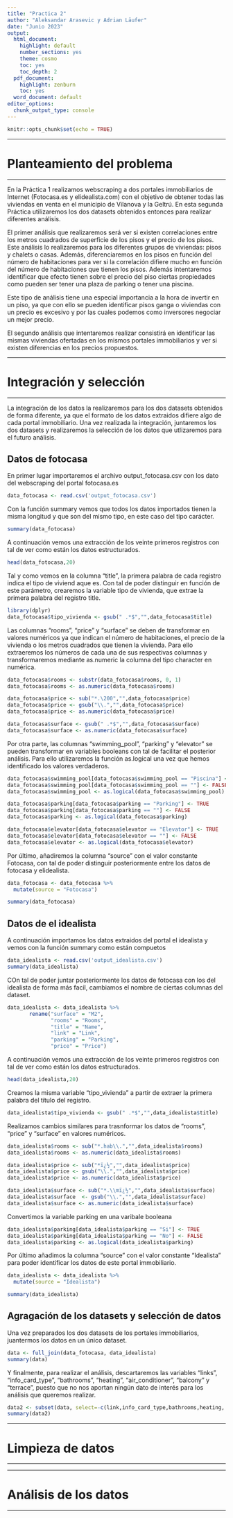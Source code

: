 ---
title: "Practica 2"
author: "Aleksandar Arasevic y Adrian Läufer"
date: "Junio 2023"
output: 
  html_document:
    highlight: default
    number_sections: yes
    theme: cosmo
    toc: yes
    toc_depth: 2
  pdf_document:
    highlight: zenburn
    toc: yes
  word_document: default
editor_options: 
  chunk_output_type: console
---

```{r setup, include=FALSE}
knitr::opts_chunk$set(echo = TRUE)
```

------------------------------------------------------------------------

# Planteamiento del problema

------------------------------------------------------------------------

En la Práctica 1 realizamos webscraping a dos portales immobiliarios de Internet (Fotocasa.es y elidealista.com) con el objetivo de obtener todas las viviendas en venta en el municipio de Vilanova y la Geltrú. En esta segunda Práctica utilizaremos los dos datasets obtenidos entonces para realizar diferentes análisis.

El primer análisis que realizaremos será ver si existen correlaciones entre los metros cuadrados de superficie de los pisos y el precio de los pisos. Este análisis lo realizaremos para los diferentes grupos de viviendas: pisos y chalets o casas. Además, diferenciaremos en los pisos en función del número de habitaciones para ver si la correlación difiere mucho en función del número de habitaciones que tienen los pisos. Además intentaremos identificar que efecto tienen sobre el precio del piso ciertas propiedades como pueden ser tener una plaza de parking o tener una piscina.

Este tipo de análisis tiene una especial importancia a la hora de invertir en un piso, ya que con ello se pueden identificar pisos ganga o viviendas con un precio es excesivo y por las cuales podemos como inversores negociar un mejor precio.

El segundo análisis que intentaremos realizar consistirá en identificar las mismas viviendas ofertadas en los mismos portales immobiliarios y ver si existen diferencias en los precios propuestos.

------------------------------------------------------------------------

# Integración y selección

------------------------------------------------------------------------

La integración de los datos la realizaremos para los dos datasets obtenidos de forma diferente, ya que el formato de los datos extraidos difiere algo de cada portal immobiliario. Una vez realizada la integración, juntaremos los dos datasets y realizaremos la selección de los datos que utlizaremos para el futuro análisis.

## Datos de fotocasa

En primer lugar importaremos el archivo output_fotocasa.csv con los dato del webscraping del portal fotocasa.es

```{r message= FALSE, warning=FALSE}
data_fotocasa <- read.csv('output_fotocasa.csv')
```

Con la función summary vemos que todos los datos importados tienen la misma longitud y que son del mismo tipo, en este caso del tipo carácter.
```{r message= FALSE, warning=FALSE}
summary(data_fotocasa)
```

A continuación vemos una extracción de los veinte primeros registros con tal de ver como están los datos estructurados.
```{r message= FALSE, warning=FALSE}
head(data_fotocasa,20)
```

Tal y como vemos en la columna "title", la primera palabra de cada registro indica el tipo de viviend aque es. Con tal de poder distinguir en función de este parámetro, crearemos la variable tipo de vivienda, que extrae la primera palabra del registro title.

```{r message= FALSE, warning=FALSE}
library(dplyr)
data_fotocasa$tipo_vivienda <- gsub(" .*$","",data_fotocasa$title)
```

Las columnas "rooms", "price" y "surface" se deben de transformar en valores numéricos ya que indican el número de habitaciones, el precio de la vivienda o los metros cuadrados que tienen la vivienda. Para ello extraeremos los números de cada una de sus respectivas columnas y transformaremos mediante as.numeric la columna del tipo character en numérica.

```{r message= FALSE, warning=FALSE}
data_fotocasa$rooms <- substr(data_fotocasa$rooms, 0, 1)
data_fotocasa$rooms <- as.numeric(data_fotocasa$rooms)
```

```{r message= FALSE, warning=FALSE}
data_fotocasa$price <- sub("*.\200","",data_fotocasa$price)
data_fotocasa$price <- gsub("\\.","",data_fotocasa$price)
data_fotocasa$price <- as.numeric(data_fotocasa$price)
```

```{r message= FALSE, warning=FALSE}
data_fotocasa$surface <- gsub(" .*$","",data_fotocasa$surface)
data_fotocasa$surface <- as.numeric(data_fotocasa$surface)
```

Por otra parte, las columnas "swimming_pool", "parking" y "elevator" se pueden transformar en variables booleans con tal de facilitar el posterior análisis. Para ello utilizaremos la función as.logical una vez que hemos identificado los valores verdaderos.

```{r message= FALSE, warning=FALSE}
data_fotocasa$swimming_pool[data_fotocasa$swimming_pool == "Piscina"] <- TRUE
data_fotocasa$swimming_pool[data_fotocasa$swimming_pool == ""] <- FALSE
data_fotocasa$swimming_pool <- as.logical(data_fotocasa$swimming_pool)
```

```{r message= FALSE, warning=FALSE}
data_fotocasa$parking[data_fotocasa$parking == "Parking"] <- TRUE
data_fotocasa$parking[data_fotocasa$parking == ""] <- FALSE
data_fotocasa$parking <- as.logical(data_fotocasa$parking)
```


```{r message= FALSE, warning=FALSE}
data_fotocasa$elevator[data_fotocasa$elevator == "Elevator"] <- TRUE
data_fotocasa$elevator[data_fotocasa$elevator == ""] <- FALSE
data_fotocasa$elevator <- as.logical(data_fotocasa$elevator)
```

Por último, añadiremos la columna "source" con el valor constante Fotocasa, con tal de poder distinguir posteriormente entre los datos de fotocasa y elidealista.

```{r message= FALSE, warning=FALSE}
data_fotocasa <- data_fotocasa %>%
  mutate(source = "Fotocasa")
```

```{r message= FALSE, warning=FALSE}
summary(data_fotocasa)
```

## Datos de el idealista

A continuación importamos los datos extraidos del portal el idealista y vemos con la función summary como están compuetos

```{r message= FALSE, warning=FALSE}
data_idealista <- read.csv('output_idealista.csv')
summary(data_idealista)
```

COn tal de poder juntar posteriormente los datos de fotocasa con los del idealista de forma más facil, cambiamos el nombre de ciertas columnas del dataset.

```{r message= FALSE, warning=FALSE}
data_idealista <- data_idealista %>% 
       rename("surface" = "M2",
              "rooms" = "Rooms",
              "title" = "Name",
              "link" = "Link",
              "parking" = "Parking",
              "price" = "Price")
```

A continuación vemos una extracción de los veinte primeros registros con tal de ver como están los datos estructurados.
```{r message= FALSE, warning=FALSE}
head(data_idealista,20)
```

Creamos la misma variable "tipo_vivienda" a partir de extraer la primera palabra del título del registro.
```{r message= FALSE, warning=FALSE}
data_idealista$tipo_vivienda <- gsub(" .*$","",data_idealista$title)
```

Realizamos cambios similares para trasnformar los datos de "rooms", "price" y "surface" en valores numéricos.
```{r message= FALSE, warning=FALSE}
data_idealista$rooms <- sub("*.hab\\.","",data_idealista$rooms)
data_idealista$rooms <- as.numeric(data_idealista$rooms)
```

```{r message= FALSE, warning=FALSE}
data_idealista$price <- sub("*ï¿½","",data_idealista$price)
data_idealista$price <- gsub("\\.","",data_idealista$price)
data_idealista$price <- as.numeric(data_idealista$price)
```

```{r message= FALSE, warning=FALSE}
data_idealista$surface <- sub("*.\\mï¿½","",data_idealista$surface)
data_idealista$surface  <- gsub("\\.","",data_idealista$surface)
data_idealista$surface <- as.numeric(data_idealista$surface)
```

Convertimos la variable parking en una varibale booleana
```{r message= FALSE, warning=FALSE}
data_idealista$parking[data_idealista$parking == "Si"] <- TRUE
data_idealista$parking[data_idealista$parking == "No"] <- FALSE
data_idealista$parking <- as.logical(data_idealista$parking)
```

Por último añadimos la columna "source" con el valor constante "Idealista" para poder identificar los datos de este portal immobiliario.
```{r message= FALSE, warning=FALSE}
data_idealista <- data_idealista %>%
  mutate(source = "Idealista")
```

```{r message= FALSE, warning=FALSE}
summary(data_idealista)
```

## Agragación de los datasets y selección de datos

Una vez preparados los dos datasets de los portales immobiliarios, juantermos los datos en un único dataset.

```{r message= FALSE, warning=FALSE}
data <- full_join(data_fotocasa, data_idealista)
summary(data)
```

Y finalmente, para realizar el análisis, descartaremos las variables "links", "info_card_type", "bathrooms", "heating", "air_conditioner", "balcony" y "terrace", puesto que no nos aportan ningún dato de interés para los análisis que queremos realizar.

```{r message= FALSE, warning=FALSE}
data2 <- subset(data, select=-c(link,info_card_type,bathrooms,heating, air_conditioner, balcony, terrace))
summary(data2)
```

------------------------------------------------------------------------

# Limpieza de datos

------------------------------------------------------------------------







------------------------------------------------------------------------

# Análisis de los datos

------------------------------------------------------------------------